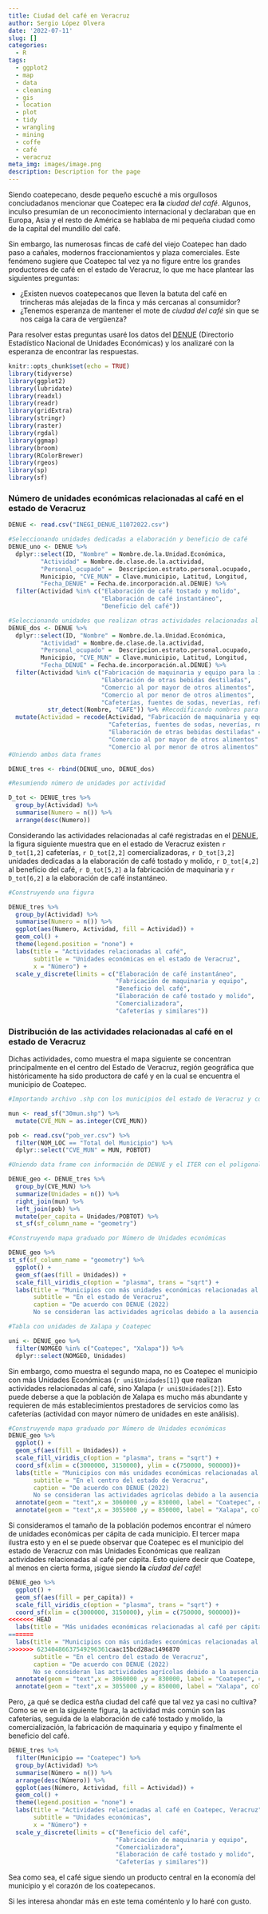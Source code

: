 ```yaml
---
title: Ciudad del café en Veracruz
author: Sergio López Olvera
date: '2022-07-11'
slug: []
categories:
  - R
tags:
  - ggplot2
  - map
  - data
  - cleaning
  - gis
  - location
  - plot
  - tidy
  - wrangling
  - mining
  - coffe
  - café
  - veracruz
meta_img: images/image.png
description: Description for the page
---
```


Siendo coatepecano, desde pequeño escuché a mis orgullosos conciudadanos mencionar que Coatepec era **la** _ciudad del café_. Algunos, inculso presumían de un reconocimiento internacional y declaraban que en Europa, Asia y el resto de América se hablaba de mi pequeña ciudad como de la capital del mundillo del café.

Sin embargo, las numerosas fincas de café del viejo Coatepec han dado paso a cañales, modernos fraccionamientos y plaza comerciales. Este fenómeno sugiere que Coatepec tal vez ya no figure entre los grandes productores de café en el estado de Veracruz, lo que me hace plantear las siguientes preguntas:

* ¿Existen nuevos coatepecanos que lleven la batuta del café en trincheras más alejadas de la finca y más cercanas al consumidor?
* ¿Tenemos esperanza de mantener el mote de _ciudad del café_ sin que se nos caiga la cara de vergüenza?

Para resolver estas preguntas usaré los datos del [DENUE](https://www.inegi.org.mx/app/mapa/denue/default.aspx) (Directorio Estadístico Nacional de Unidades Económicas) y los analizaré con la esperanza de encontrar las respuestas.

```r
knitr::opts_chunk$set(echo = TRUE)
library(tidyverse)
library(ggplot2)
library(lubridate)
library(readxl)
library(readr)
library(gridExtra)
library(stringr)
library(raster)
library(rgdal)
library(ggmap)
library(broom)
library(RColorBrewer)
library(rgeos)
library(sp)
library(sf)
```
### Número de unidades económicas relacionadas al café en el estado de Veracruz

```r
DENUE <- read.csv("INEGI_DENUE_11072022.csv")

#Seleccionando unidades dedicadas a elaboración y beneficio de café
DENUE_uno <- DENUE %>%
  dplyr::select(ID, "Nombre" = Nombre.de.la.Unidad.Económica,
         "Actividad" = Nombre.de.clase.de.la.actividad,
         "Personal_ocupado" =  Descripcion.estrato.personal.ocupado,
         Municipio, "CVE_MUN" = Clave.municipio, Latitud, Longitud,
         "Fecha_DENUE" = Fecha.de.incorporación.al.DENUE) %>%
  filter(Actividad %in% c("Elaboración de café tostado y molido",
                          "Elaboración de café instantáneo",
                          "Beneficio del café"))

#Seleccionando unidades que realizan otras actividades relacionadas al café          
DENUE_dos <- DENUE %>%
  dplyr::select(ID, "Nombre" = Nombre.de.la.Unidad.Económica,
         "Actividad" = Nombre.de.clase.de.la.actividad,
         "Personal_ocupado" =  Descripcion.estrato.personal.ocupado,
         Municipio, "CVE_MUN" = Clave.municipio, Latitud, Longitud,
         "Fecha_DENUE" = Fecha.de.incorporación.al.DENUE) %>%
  filter(Actividad %in% c("Fabricación de maquinaria y equipo para la industria alimentaria y de las bebidas",
                          "Elaboración de otras bebidas destiladas",
                          "Comercio al por mayor de otros alimentos",
                          "Comercio al por menor de otros alimentos",
                          "Cafeterías, fuentes de sodas, neverías, refresquerías y similares") &
           str_detect(Nombre, "CAFE")) %>% #Recodificando nombres para simplificarlos
  mutate(Actividad = recode(Actividad, "Fabricación de maquinaria y equipo para la industria alimentaria y de las bebidas" = "Fabricación de maquinaria y equipo",
                            "Cafeterías, fuentes de sodas, neverías, refresquerías y similares" = "Cafeterías y similares",
                            "Elaboración de otras bebidas destiladas" = "Cafeterías y similares",
                            "Comercio al por mayor de otros alimentos" = "Comercializadora",
                            "Comercio al por menor de otros alimentos" = "Comercializadora"))
#Uniendo ambos data frames

DENUE_tres <- rbind(DENUE_uno, DENUE_dos)

#Resumiendo número de unidades por actividad

D_tot <- DENUE_tres %>%
  group_by(Actividad) %>%
  summarise(Numero = n()) %>%
  arrange(desc(Numero))
```

Considerando las actividades relacionadas al café registradas en el [DENUE](https://www.inegi.org.mx/app/mapa/denue/default.aspx), la figura siguiente muestra que en el estado de Veracruz existen `r D_tot[1,2]` cafeterías, `r D_tot[2,2]` comercializadoras, `r D_tot[3,2]` unidades dedicadas a la elaboración de café tostado y molido, `r D_tot[4,2]` al beneficio del café, `r D_tot[5,2]` a la fabricación de maquinaria y `r D_tot[6,2]` a la elaboración de café instantáneo.

```r

#Construyendo una figura

DENUE_tres %>%
  group_by(Actividad) %>%
  summarise(Numero = n()) %>%
  ggplot(aes(Numero, Actividad, fill = Actividad)) + 
  geom_col() +
  theme(legend.position = "none") +
  labs(title = "Actividades relacionadas al café",
       subtitle = "Unidades económicas en el estado de Veracruz",
       x = "Número") +
  scale_y_discrete(limits = c("Elaboración de café instantáneo",
                              "Fabricación de maquinaria y equipo",
                              "Beneficio del café",
                              "Elaboración de café tostado y molido",
                              "Comercializadora",
                              "Cafeterías y similares"))

```

### Distribución de las actividades relacionadas al café en el estado de Veracruz

Dichas actividades, como muestra el mapa siguiente se concentran principalmente en el centro del Estado de Veracruz, región geográfica que históricamente ha sido productora de café y en la cual se encuentra el municipio de Coatepec. 

```r
#Importando archivo .shp con los municipios del estado de Veracruz y convirtiendo clave a integer

mun <- read_sf("30mun.shp") %>%
  mutate(CVE_MUN = as.integer(CVE_MUN))

pob <- read.csv("pob_ver.csv") %>%
  filter(NOM_LOC == "Total del Municipio") %>%
  dplyr::select("CVE_MUN" = MUN, POBTOT)

#Uniendo data frame con información de DENUE y el ITER con el poligonal de municipios y transformando a sf

DENUE_geo <- DENUE_tres %>%
  group_by(CVE_MUN) %>%
  summarize(Unidades = n()) %>%
  right_join(mun) %>%
  left_join(pob) %>%
  mutate(per_capita = Unidades/POBTOT) %>%
  st_sf(sf_column_name = "geometry")

#Construyendo mapa graduado por Número de Unidades económicas

DENUE_geo %>%
st_sf(sf_column_name = "geometry") %>%
  ggplot() +
  geom_sf(aes(fill = Unidades)) +
  scale_fill_viridis_c(option = "plasma", trans = "sqrt") +
  labs(title = "Municipios con más unidades económicas relacionadas al café",
       subtitle = "En el estado de Veracruz",
       caption = "De acuerdo con DENUE (2022)
       No se consideran las actividades agrícolas debido a la ausencia de información")

#Tabla con unidades de Xalapa y Coatepec

uni <- DENUE_geo %>%
  filter(NOMGEO %in% c("Coatepec", "Xalapa")) %>%
  dplyr::select(NOMGEO, Unidades)

```

Sin embargo, como muestra el segundo mapa, no es Coatepec el municipio con más Unidades Económicas (`r uni$Unidades[1]`) que realizan actividades relacionadas al café, sino Xalapa (`r uni$Unidades[2]`). Esto puede deberse a que la población de Xalapa es mucho más abundante y requieren de más establecimientos prestadores de servicios como las cafeterías (actividad con mayor número de unidades en este análisis).

```r
#Construyendo mapa graduado por Número de Unidades económicas
DENUE_geo %>%
  ggplot() +
  geom_sf(aes(fill = Unidades)) +
  scale_fill_viridis_c(option = "plasma", trans = "sqrt") +
  coord_sf(xlim = c(3000000, 3150000), ylim = c(750000, 900000))+
  labs(title = "Municipios con más unidades económicas relacionadas al café",
       subtitle = "En el centro del estado de Veracruz",
       caption = "De acuerdo con DENUE (2022)
       No se consideran las actividades agrícolas debido a la ausencia de información") +
  annotate(geom = "text",x = 3060000 ,y = 830000, label = "Coatepec", colour = "white") +
  annotate(geom = "text",x = 3055000 ,y = 850000, label = "Xalapa", colour = "white")
```

Si consideramos el tamaño de la población podemos encontrar el número de unidades económicas per cápita de cada municipio. El tercer mapa ilustra esto y en el se puede observar que Coatepec es el municipio del estado de Veracruz con más Unidades Económicas que realizan actividades relacionadas al café per cápita. Esto quiere decir que Coatepe, al menos en cierta forma, ¡sigue siendo **la** _ciudad del café_!

```r
DENUE_geo %>%
  ggplot() +
  geom_sf(aes(fill = per_capita)) +
  scale_fill_viridis_c(option = "plasma", trans = "sqrt") +
  coord_sf(xlim = c(3000000, 3150000), ylim = c(750000, 900000))+
<<<<<<< HEAD
  labs(title = "Más unidades económicas relacionadas al café per cápita",
=======
  labs(title = "Municipios con más unidades económicas relacionadas al café per cápita",
>>>>>>> 62340486637549296361caac15bcd28ac1496870
       subtitle = "En el centro del estado de Veracruz",
       caption = "De acuerdo con DENUE (2022)
       No se consideran las actividades agrícolas debido a la ausencia de información") +
  annotate(geom = "text",x = 3060000 ,y = 830000, label = "Coatepec", colour = "white") +
  annotate(geom = "text",x = 3055000 ,y = 850000, label = "Xalapa", colour = "white")
```

Pero, ¿a qué se dedica estña ciudad del café que tal vez ya casi no cultiva? Como se ve en la siguiente figura, la actividad más común son las cafeterías, seguida de la elaboración de café tostado y molido, la comercialización, la fabricación de maquinaria y equipo y finalmente el beneficio del café.

```r
DENUE_tres %>%
  filter(Municipio == "Coatepec") %>%
  group_by(Actividad) %>%
  summarise(Número = n()) %>%
  arrange(desc(Número)) %>%
  ggplot(aes(Número, Actividad, fill = Actividad)) +
  geom_col() +
  theme(legend.position = "none") +
  labs(title = "Actividades relacionadas al café en Coatepec, Veracruz",
       subtitle = "Unidades económicas",
       x = "Número") +
  scale_y_discrete(limits = c("Beneficio del café",
                              "Fabricación de maquinaria y equipo",
                              "Comercializadora",
                              "Elaboración de café tostado y molido",
                              "Cafeterías y similares"))
```

Sea como sea, el café sigue siendo un producto central en la economía del municipio y el corazón de los coatepecanos.

Si les interesa ahondar más en este tema coméntenlo y lo haré con gusto.